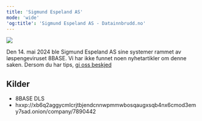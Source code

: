 ```yaml
---
title: 'Sigmund Espeland AS'
mode: 'wide'
'og:title': 'Sigmund Espeland AS - Datainnbrudd.no'
---
```


<Frame>
<img src="/images/espeland.png" noZoom/>
</Frame>

Den 14. mai 2024 ble Sigmund Espeland AS sine systemer rammet av løspengeviruset 8BASE. Vi har ikke funnet noen nyhetartikler om denne saken. Dersom du har tips, [gi oss beskjed](/tips-oss)



## Kilder
- 8BASE DLS
- hxxp://xb6q2aggycmlcrjtbjendcnnwpmmwbosqaugxsqb4nx6cmod3emy7sad.onion/company/7890442
